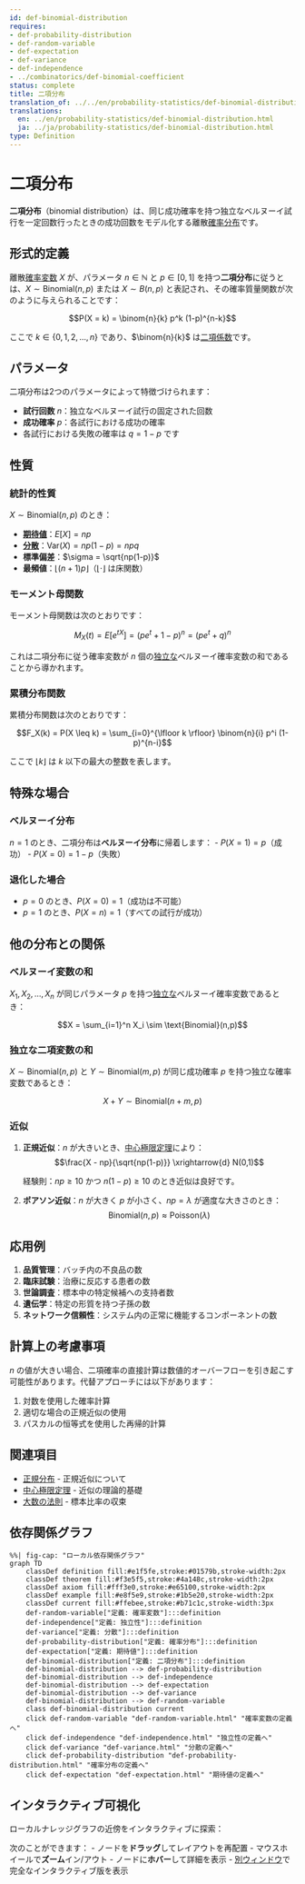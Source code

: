 ```yaml
---
id: def-binomial-distribution
requires:
- def-probability-distribution
- def-random-variable
- def-expectation
- def-variance
- def-independence
- ../combinatorics/def-binomial-coefficient
status: complete
title: 二項分布
translation_of: ../../en/probability-statistics/def-binomial-distribution.qmd
translations:
  en: ../en/probability-statistics/def-binomial-distribution.html
  ja: ../ja/probability-statistics/def-binomial-distribution.html
type: Definition
---
```


# 二項分布 {#def-binomial-distribution}

**二項分布**（binomial distribution）は、同じ成功確率を持つ独立なベルヌーイ試行を一定回数行ったときの成功回数をモデル化する離散[確率分布](def-probability-distribution.qmd)です。

## 形式的定義

離散[確率変数](def-random-variable.qmd) $X$ が、パラメータ $n \in \mathbb{N}$ と $p \in [0,1]$ を持つ**二項分布**に従うとは、$X \sim \text{Binomial}(n,p)$ または $X \sim B(n,p)$ と表記され、その確率質量関数が次のように与えられることです：

$$P(X = k) = \binom{n}{k} p^k (1-p)^{n-k}$$

ここで $k \in \{0, 1, 2, \ldots, n\}$ であり、$\binom{n}{k}$ は[二項係数](../combinatorics/def-binomial-coefficient.qmd)です。

## パラメータ

二項分布は2つのパラメータによって特徴づけられます：

- **試行回数** $n$：独立なベルヌーイ試行の固定された回数
- **成功確率** $p$：各試行における成功の確率
- 各試行における失敗の確率は $q = 1 - p$ です

## 性質

### 統計的性質

$X \sim \text{Binomial}(n,p)$ のとき：

- **[期待値](def-expectation.qmd)**：$E[X] = np$
- **[分散](def-variance.qmd)**：$\text{Var}(X) = np(1-p) = npq$
- **標準偏差**：$\sigma = \sqrt{np(1-p)}$
- **最頻値**：$\lfloor (n+1)p \rfloor$（$\lfloor \cdot \rfloor$ は床関数）

### モーメント母関数

モーメント母関数は次のとおりです：

$$M_X(t) = E[e^{tX}] = (pe^t + 1-p)^n = (pe^t + q)^n$$

これは二項分布に従う確率変数が $n$ 個の[独立な](def-independence.qmd)ベルヌーイ確率変数の和であることから導かれます。

### 累積分布関数

累積分布関数は次のとおりです：

$$F_X(k) = P(X \leq k) = \sum_{i=0}^{\lfloor k \rfloor} \binom{n}{i} p^i (1-p)^{n-i}$$

ここで $\lfloor k \rfloor$ は $k$ 以下の最大の整数を表します。

## 特殊な場合

### ベルヌーイ分布

$n = 1$ のとき、二項分布は**ベルヌーイ分布**に帰着します：
- $P(X = 1) = p$（成功）
- $P(X = 0) = 1-p$（失敗）

### 退化した場合

- $p = 0$ のとき、$P(X = 0) = 1$（成功は不可能）
- $p = 1$ のとき、$P(X = n) = 1$（すべての試行が成功）

## 他の分布との関係

### ベルヌーイ変数の和

$X_1, X_2, \ldots, X_n$ が同じパラメータ $p$ を持つ[独立な](def-independence.qmd)ベルヌーイ確率変数であるとき：

$$X = \sum_{i=1}^n X_i \sim \text{Binomial}(n,p)$$

### 独立な二項変数の和

$X \sim \text{Binomial}(n,p)$ と $Y \sim \text{Binomial}(m,p)$ が同じ成功確率 $p$ を持つ独立な確率変数であるとき：

$$X + Y \sim \text{Binomial}(n+m,p)$$

### 近似

1. **正規近似**：$n$ が大きいとき、[中心極限定理](thm-central-limit.qmd)により：
   $$\frac{X - np}{\sqrt{np(1-p)}} \xrightarrow{d} N(0,1)$$

   経験則：$np \geq 10$ かつ $n(1-p) \geq 10$ のとき近似は良好です。

2. **ポアソン近似**：$n$ が大きく $p$ が小さく、$np = \lambda$ が適度な大きさのとき：
   $$\text{Binomial}(n,p) \approx \text{Poisson}(\lambda)$$

## 応用例

1. **品質管理**：バッチ内の不良品の数
2. **臨床試験**：治療に反応する患者の数
3. **世論調査**：標本中の特定候補への支持者数
4. **遺伝学**：特定の形質を持つ子孫の数
5. **ネットワーク信頼性**：システム内の正常に機能するコンポーネントの数

## 計算上の考慮事項

$n$ の値が大きい場合、二項確率の直接計算は数値的オーバーフローを引き起こす可能性があります。代替アプローチには以下があります：

1. 対数を使用した確率計算
2. 適切な場合の正規近似の使用
3. パスカルの恒等式を使用した再帰的計算

## 関連項目

- [正規分布](def-normal-distribution.qmd) - 正規近似について
- [中心極限定理](thm-central-limit.qmd) - 近似の理論的基礎
- [大数の法則](thm-law-of-large-numbers.qmd) - 標本比率の収束

## 依存関係グラフ

```mermaid
%%| fig-cap: "ローカル依存関係グラフ"
graph TD
    classDef definition fill:#e1f5fe,stroke:#01579b,stroke-width:2px
    classDef theorem fill:#f3e5f5,stroke:#4a148c,stroke-width:2px
    classDef axiom fill:#fff3e0,stroke:#e65100,stroke-width:2px
    classDef example fill:#e8f5e9,stroke:#1b5e20,stroke-width:2px
    classDef current fill:#ffebee,stroke:#b71c1c,stroke-width:3px
    def-random-variable["定義: 確率変数"]:::definition
    def-independence["定義: 独立性"]:::definition
    def-variance["定義: 分散"]:::definition
    def-probability-distribution["定義: 確率分布"]:::definition
    def-expectation["定義: 期待値"]:::definition
    def-binomial-distribution["定義: 二項分布"]:::definition
    def-binomial-distribution --> def-probability-distribution
    def-binomial-distribution --> def-independence
    def-binomial-distribution --> def-expectation
    def-binomial-distribution --> def-variance
    def-binomial-distribution --> def-random-variable
    class def-binomial-distribution current
    click def-random-variable "def-random-variable.html" "確率変数の定義へ"
    click def-independence "def-independence.html" "独立性の定義へ"
    click def-variance "def-variance.html" "分散の定義へ"
    click def-probability-distribution "def-probability-distribution.html" "確率分布の定義へ"
    click def-expectation "def-expectation.html" "期待値の定義へ"
```

## インタラクティブ可視化

ローカルナレッジグラフの近傍をインタラクティブに探索：

::: {.graph-viz data-id="def-binomial-distribution" data-width="700" data-height="500"}
:::

次のことができます：
- ノードを**ドラッグ**してレイアウトを再配置
- マウスホイールで**ズーム**イン/アウト
- ノードに**ホバー**して詳細を表示
- [別ウィンドウ](../../output/interactive/ja/def-binomial-distribution.html){target="_blank"}で完全なインタラクティブ版を表示
